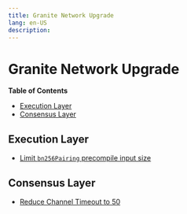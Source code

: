 ```yaml
---
title: Granite Network Upgrade
lang: en-US
description: 
---
```


# Granite Network Upgrade

<!-- START doctoc generated TOC please keep comment here to allow auto update -->
<!-- DON'T EDIT THIS SECTION, INSTEAD RE-RUN doctoc TO UPDATE -->
**Table of Contents**

- [Execution Layer](#execution-layer)
- [Consensus Layer](#consensus-layer)

<!-- END doctoc generated TOC please keep comment here to allow auto update -->

## Execution Layer

- [Limit `bn256Pairing` precompile input size](./exec-engine.md#bn256pairing-precompile-input-restriction)

## Consensus Layer

- [Reduce Channel Timeout to 50](./derivation.md#reduce-channel-timeout)
